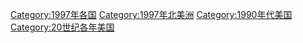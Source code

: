 {{portal|美國}}
{{Commonscat|1997 in the United States}}
{{Year by category
|m=1
|c=9
|d=9
|y=7
|cat=美国
|sortkey=美国
|parent=20世纪各年美国
|subcat=1990年代美国
}}
[[Category:1997年各国|Category:1997年各国]]
[[Category:1997年北美洲|Category:1997年北美洲]]
[[Category:1990年代美国|Category:1990年代美国]]
[[Category:20世纪各年美国|Category:20世纪各年美国]]